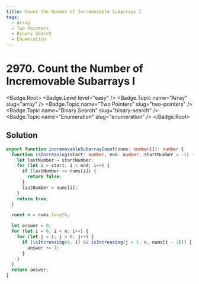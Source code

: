 ```yaml
---
title: Count the Number of Incremovable Subarrays I
tags:
  - Array
  - Two Pointers
  - Binary Search
  - Enumeration
---
```


# 2970. Count the Number of Incremovable Subarrays I

<Badge.Root>
  <Badge.Level level="easy" />
  <Badge.Topic name="Array" slug="array" />
  <Badge.Topic name="Two Pointers" slug="two-pointers" />
  <Badge.Topic name="Binary Search" slug="binary-search" />
  <Badge.Topic name="Enumeration" slug="enumeration" />
</Badge.Root>

## Solution

```typescript filename="solution.ts" copy
export function incremovableSubarrayCount(nums: number[]): number {
  function isIncreasing(start: number, end: number, startNumber = -1) {
    let lastNumber = startNumber;
    for (let i = start; i < end; i++) {
      if (lastNumber >= nums[i]) {
        return false;
      }
      lastNumber = nums[i];
    }
    return true;
  }

  const n = nums.length;

  let answer = 0;
  for (let i = 0; i < n; i++) {
    for (let j = i; j < n; j++) {
      if (isIncreasing(0, i) && isIncreasing(j + 1, n, nums[i - 1])) {
        answer += 1;
      }
    }
  }
  return answer;
}
```

<ProblemLink
  codingSite="leetcode"
  href="https://leetcode.com/problems/count-the-number-of-incremovable-subarrays-i"
  title="Count the Number of Incremovable Subarrays I"
/>

